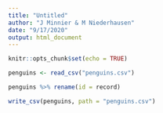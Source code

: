 ```yaml
---
title: "Untitled"
author: "J Minnier & M Niederhausen"
date: "9/17/2020"
output: html_document
---
```


```r
knitr::opts_chunk$set(echo = TRUE)
```


```r
penguins <- read_csv("penguins.csv")
```


```r
penguins %>% rename(id = record)
```

```r
write_csv(penguins, path = "penguins.csv")
```

